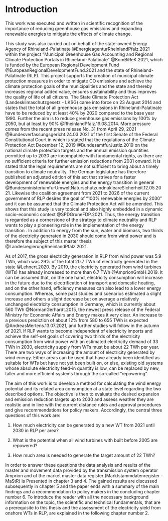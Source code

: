 # Introduction

This work was executed and written in scientific recognition of the importance of reducing greenhouse gas emissions and expanding renewable energies to mitigate the effects of climate change.

This study was also carried out on behalf of the state-owned Energy Agency of Rhineland-Palatinate @EnergieagenturRheinlandPfalz.2021 within the project "Municipal Greenhouse Gas Accounting and Regional Climate Protection Portals in Rhineland-Palatinate" @KomBiReK.2021, which is funded by the European Regional Development Fund @EuropeanRegionalDevelopmentFund.2021 and the state of Rhineland-Palatinate (RLP). This project supports the creation of municipal climate protection measures in order to mitigate CO\textsubscript{2} emissions and achieve the climate protection goals of the municipalities and the state and thereby increases regional added value, ensures sustainability and thus improves the quality of life of all citizens. The State Climate Protection Act (Landesklimaschutzgesetz - LKSG) came into force on 23 August 2014 and states that the total of all greenhouse gas emissions in Rhineland-Palatinate have to be reduced by at least 40% by 2020 compared to the base year 1990. Further the aim is to reduce greenhouse gas emissions by 100% by 2050, but at least by 90% @RheinlandPfalz.19.08.2014. More pressure comes from the recent press release No. 31 from April 29, 2021 @Bundesverfassungsgericht.24.03.2021 of the first Senate of the Federal Constitutional Court in which is stated that the regulations of the Climate Protection Act December 12, 2019 @BundesamtfurJustiz.2019 on the national climate protection targets and the annual emission quantities permitted up to 2030 are incompatible with fundamental rights, as there are no sufficient criteria for further emission reductions from 2031 onward. It is stated that the legal requirements are not sufficient to bring about a timely transition to climate neutrality. The German legislature has therefore published an adjusted edition of this act that strives for a faster development of renewable energies and the energy transition in general @BundesministeriumfurUmweltNaturschutzundnukleareSicherheit.12.05.2021. Likewise the coalition agreement from 2021 to 2026 of the current government of RLP desires the goal of “100% renewable energies by 2030” and it can be assumed that the Climate Protection Act will be amended. This shows that this study is very topical and also highly embedded in a dynamic socio-economic context @SPDGruneFDP.2021. Thus, the energy transition is regarded as a cornerstone of the strategy to climate neutrality and RLP wants to play a pioneering role in the implementation of the energy transition . In addition to energy from the sun, water and biomass, two thirds of the electricity generated in 2030 should come from wind power and is therefore the subject of this master thesis @LandesregierungRheinlandPfalz.2021. 

As of 2017, the gross electricity generation in RLP from wind power was 5.9 TWh, which was 29% of the total 20.7 TWh of electricity generated in the state @Lehnert.2020. By 2019, the electricity generated from wind turbines (WTs) has already increased to more than 6.7 TWh @AmprionGmbH.2019. It can be assumed that, on the one hand, electricity consumption will increase in the future due to the electrification of transport and domestic heating, and on the other hand, efficiency measures can also lead to a lower energy consumption. Whereas, some past studies and scenarios estimated a slight increase and others a slight decrease but on average a relatively unchanged electricity consumption in Germany, which is currently about 560 TWh @NormanGerhardt.2015, the newest press release of the Federal Ministry for Economic Affairs and Energy makes it very clear. An increase to a previous prediction of about 12% from 580 to 655 TWh is expected @AndreasMertens.13.07.2021, and further studies will follow in the autumn of 2021. If RLP wants to become independent of electricity imports and achieve the self-set goals of covering two thirds of the electricity consumption from wind power with an estimated electricity demand of 33 TWh in 2030, electricity supply from WTs must be about 22 TWh per year. There are two ways of increasing the amount of electricity generated by wind energy. Either areas can be used that have already been identified as suitable for WTs but have not yet been built on, or else, existing old systems whose absolute electricity feed-in quantity is low, can be replaced by new, taller and more efficient systems through the so-called "repowering".

The aim of this work is to develop a method for calculating the wind energy potential and its related area consumption at a state level regarding the two described options. The objective is then to evaluate the desired expansion and emission reduction targets up to 2030 and assess weather they are realistic and in line with the current distance rules and approval procedures and give recommendations for policy makers. Accordingly, the central three questions of this work are:

1.	How much electricity can be generated by a new WT from 2021 until 2030 in RLP per area?

2.	What is the potential when all wind turbines with built before 2005 are repowered?

3.	How much area is needed to generate the target amount of 22 TWh?

In order to answer these questions the data analysis and results of the master and movement data provided by the transmission system operator Amprion and of the market master data register (Marktstammdatenregister - MaStR) is Presented in chapter 3 and 4. The gained results are discussed subsequently in chapter 5 and the paper ends with a summary of the main findings and a recommendation to policy makers in the concluding chapter number 6. To introduce the reader with all the necessary background information on the topic, the scientific and technical fundamentals, that are a prerequisite to this thesis and the assessment of the electricity yield from onshore WTs in RLP, are explained in the following chapter number 2.   




